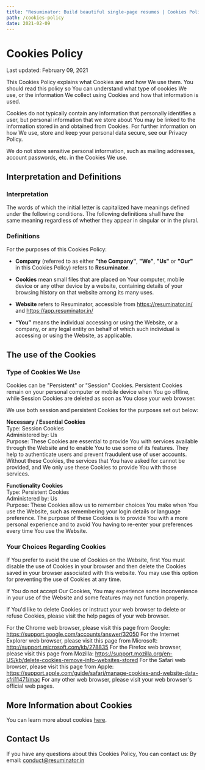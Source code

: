 ```yaml
---
title: "Resuminator: Build beautiful single-page resumes | Cookies Policy"
path: /cookies-policy
date: 2021-02-09
---
```


<MuiThemeProvider theme={theme}>
<Helmet title="Cookies Policy | Resuminator: Build beautiful single-page resumes"/>
<MenuBar/>
<Box className={styles.root}>

# Cookies Policy

<Typography variant="subtitle1" className={styles.subtitle}>
  Last updated: February 09, 2021
</Typography>

This Cookies Policy explains what Cookies are and how We use them. You should read this policy so You can understand what type of cookies We use, or the information We collect using Cookies and how that information is used. 

Cookies do not typically contain any information that personally identifies a user, but personal information that we store about You may be linked to the information stored in and obtained from Cookies. For further information on how We use, store and keep your personal data secure, see our Privacy Policy.

We do not store sensitive personal information, such as mailing addresses, account passwords, etc. in the Cookies We use.

## Interpretation and Definitions

### Interpretation
The words of which the initial letter is capitalized have meanings defined under the following conditions. The following definitions shall have the same meaning regardless of whether they appear in singular or in the plural.

### Definitions
For the purposes of this Cookies Policy:

- __Company__ (referred to as either __"the Company"__, __"We"__, __"Us"__ or __"Our"__ in this Cookies Policy) refers to __Resuminator__.

- __Cookies__ mean small files that are placed on Your computer, mobile device or any other device by a website, containing details of your browsing history on that website among its many uses.

- __Website__ refers to Resuminator, accessible from https://resuminator.in/ and https://app.resuminator.in/

- __“You”__ means the individual accessing or using the Website, or a company, or any legal entity on behalf of which such individual is accessing or using the Website, as applicable.

## The use of the Cookies

### Type of Cookies We Use

Cookies can be "Persistent" or "Session" Cookies. Persistent Cookies remain on your personal computer or mobile device when You go offline, while Session Cookies are deleted as soon as You close your web browser.

We use both session and persistent Cookies for the purposes set out below:

**Necessary / Essential Cookies**  
Type: Session Cookies  
Administered by: Us  
Purpose: These Cookies are essential to provide You with services available through the Website and to enable You to use some of its features. They help to authenticate users and prevent fraudulent use of user accounts. Without these Cookies, the services that You have asked for cannot be provided, and We only use these Cookies to provide You with those services.

**Functionality Cookies**  
Type: Persistent Cookies  
Administered by: Us  
Purpose: These Cookies allow us to remember choices You make when You use the Website, such as remembering your login details or language preference. The purpose of these Cookies is to provide You with a more personal experience and to avoid You having to re-enter your preferences every time You use the Website.

### Your Choices Regarding Cookies
If You prefer to avoid the use of Cookies on the Website, first You must disable the use of Cookies in your browser and then delete the Cookies saved in your browser associated with this website. You may use this option for preventing the use of Cookies at any time.

If You do not accept Our Cookies, You may experience some inconvenience in your use of the Website and some features may not function properly.

If You'd like to delete Cookies or instruct your web browser to delete or refuse Cookies, please visit the help pages of your web browser.

For the Chrome web browser, please visit this page from Google: https://support.google.com/accounts/answer/32050
For the Internet Explorer web browser, please visit this page from Microsoft: http://support.microsoft.com/kb/278835
For the Firefox web browser, please visit this page from Mozilla: https://support.mozilla.org/en-US/kb/delete-cookies-remove-info-websites-stored
For the Safari web browser, please visit this page from Apple: https://support.apple.com/guide/safari/manage-cookies-and-website-data-sfri11471/mac
For any other web browser, please visit your web browser's official web pages.

## More Information about Cookies
You can learn more about cookies [here](https://en.wikipedia.org/wiki/HTTP_cookie).

## Contact Us
If you have any questions about this Cookies Policy, You can contact us:
By email: conduct@resuminator.in

</Box>
<Footer/>
</MuiThemeProvider>
